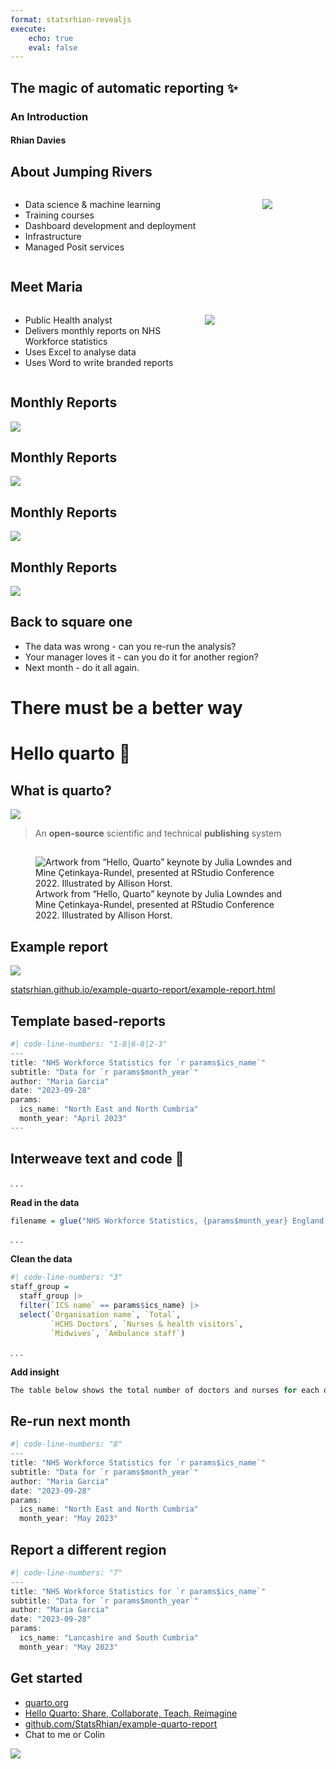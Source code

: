 ```yaml
---
format: statsrhian-revealjs
execute:
    echo: true
    eval: false
---
```


## The magic of automatic reporting ✨  {background-image="images/pencil.jpg"}

### An Introduction

#### Rhian Davies

## About Jumping Rivers

::: columns
::: column
-   Data science & machine learning
-   Training courses
-   Dashboard development and deployment
-   Infrastructure
-   Managed Posit services
:::

::: column
![](images/office.png){fig-alt="Cartoon of three people working at computers" fig-align="center"}
:::
:::

## Meet Maria


::: columns
::: {.column width="60%"}
- Public Health analyst
- Delivers monthly reports on NHS Workforce statistics
- Uses Excel to analyse data
- Uses Word to write branded reports
:::

::: {.column width="40%"}
![](images/Georgia.png){fig-alt="Cartoon of a woman smiling"}
:::
:::

## Monthly Reports

![](images/ds-1.png){fig-alt="artoon of a net capturing a cloud" fig-align="center"}

## Monthly Reports

![](images/ds-2.png){fig-alt="Cartoon of a net capturing a cloud and a robot sweeping up data" fig-align="center"}

## Monthly Reports

![](images/ds-3.png){fig-alt="Cartoon of a net capturing a cloud, a robot sweeping up data and a computer with some dashboards" fig-align="center"}

## Monthly Reports

![](images/ds-4.png){fig-alt="Cartoon of a net capturing a cloud, a robot sweeping up data, a computer with some dashboards and a robot at a laptop typing." fig-align="center"}

## Back to square one

::: {.incremental}
- The data was wrong - can you re-run the analysis?
- Your manager loves it - can you do it for another region?
- Next month - do it all again.
:::


# There must be a better way

# Hello quarto 👋

## What is quarto?

![](images/quarto.jpg){fig-alt="The quarto logo: A circle cut into four quadrants next to the word quarto"}

> An **open-source** scientific and technical **publishing** system

## 

![Artwork from "Hello, Quarto" keynote by Julia Lowndes and Mine Çetinkaya-Rundel, presented at RStudio Conference 2022. Illustrated by Allison Horst.](images/quarto-flow.png){fig-alt="A schematic representing the multi-language input (e.g. Python, R, Observable, Julia) and multi-format output (e.g. PDF, html, Word documents, and more) versatility of Quarto."}

## Example report

![](images/ne-april.png)

[statsrhian.github.io/example-quarto-report/example-report.html](https://statsrhian.github.io/example-quarto-report/example-report.html)

## Template based-reports

```r
#| code-line-numbers: "1-8|6-8|2-3"
---
title: "NHS Workforce Statistics for `r params$ics_name`"
subtitle: "Data for `r params$month_year`"
author: "Maria Garcia"
date: "2023-09-28"
params:
  ics_name: "North East and North Cumbria"
  month_year: "April 2023"
---
```

## Interweave text and code 🧶

. . .

__Read in the data__

```r
filename = glue("NHS Workforce Statistics, {params$month_year} England and Organisation.xlsx")
```

. . .

 __Clean the data__

```r
#| code-line-numbers: "3"
staff_group = 
  staff_group |>
  filter(`ICS name` == params$ics_name) |>
  select(`Organisation name`, `Total`,
         `HCHS Doctors`, `Nurses & health visitors`,
         `Midwives`, `Ambulance staff`) 
```

. . . 

__Add insight__
```r
The table below shows the total number of doctors and nurses for each organisation within `r params$ics_name`. We can see that the organisation with the most midwives is the `r pull(max_midwives, "Organisation name")` with `r round(max_midwives$Midwives)` staff.
```

## Re-run next month

```r
#| code-line-numbers: "8"
---
title: "NHS Workforce Statistics for `r params$ics_name`"
subtitle: "Data for `r params$month_year`"
author: "Maria Garcia"
date: "2023-09-28"
params:
  ics_name: "North East and North Cumbria"
  month_year: "May 2023"
```

##  {background-image="images/ne-may.png"}

## Report a different region

```r
#| code-line-numbers: "7"
---
title: "NHS Workforce Statistics for `r params$ics_name`"
subtitle: "Data for `r params$month_year`"
author: "Maria Garcia"
date: "2023-09-28"
params:
  ics_name: "Lancashire and South Cumbria"
  month_year: "May 2023"
```

##  {background-image="images/nw-may.png"}

## Get started

- [quarto.org](https://quarto.org)
- [Hello Quarto: Share, Collaborate, Teach, Reimagine](https://www.youtube.com/watch?v=p7Hxu4coDl8)
- [github.com/StatsRhian/example-quarto-report](https://github.com/StatsRhian/example-quarto-report)
- Chat to me or Colin

![](images/qr.svg){fig-align="right"}